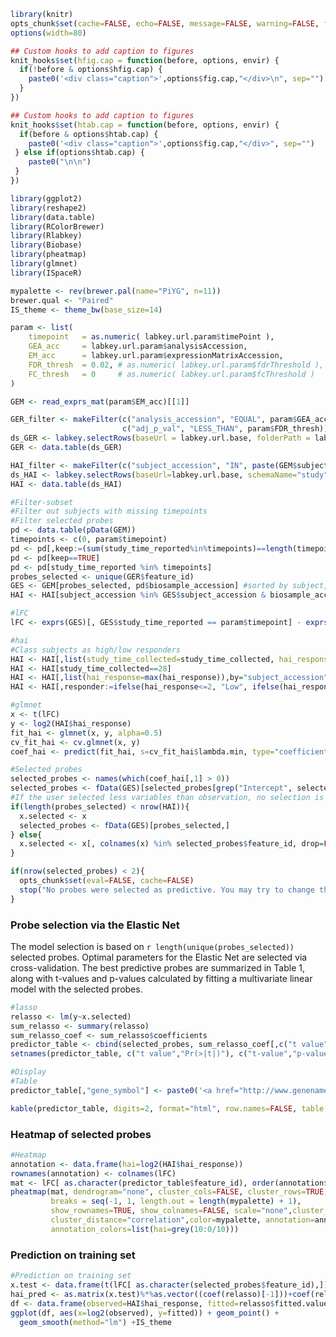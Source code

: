 
```r
library(knitr)
opts_chunk$set(cache=FALSE, echo=FALSE, message=FALSE, warning=FALSE, fig.width=8, fig.height=4, dpi=100, fig.align="center")
options(width=80)

## Custom hooks to add caption to figures
knit_hooks$set(hfig.cap = function(before, options, envir) {
  if(!before & options$hfig.cap) {
    paste0('<div class="caption">',options$fig.cap,"</div>\n", sep="")
  }
})

## Custom hooks to add caption to figures
knit_hooks$set(htab.cap = function(before, options, envir) {
  if(before & options$htab.cap) {
    paste0('<div class="caption">',options$fig.cap,"</div>", sep="")
 } else if(options$htab.cap) {
    paste0("\n\n")
 }
})
```

```r
library(ggplot2)
library(reshape2)
library(data.table)
library(RColorBrewer)
library(Rlabkey)
library(Biobase)
library(pheatmap)
library(glmnet)
library(ISpaceR)
```
```r
mypalette <- rev(brewer.pal(name="PiYG", n=11))
brewer.qual <- "Paired"
IS_theme <- theme_bw(base_size=14)
```


```r
param <- list(
    timepoint   = as.numeric( labkey.url.param$timePoint ),
    GEA_acc     = labkey.url.param$analysisAccession,
    EM_acc      = labkey.url.param$expressionMatrixAccession,
    FDR_thresh  = 0.02, # as.numeric( labkey.url.param$fdrThreshold ),
    FC_thresh   = 0     # as.numeric( labkey.url.param$fcThreshold )
)
```

```r

GEM <- read_exprs_mat(param$EM_acc)[[1]]

GER_filter <- makeFilter(c("analysis_accession", "EQUAL", param$GEA_acc),
                         c("adj_p_val", "LESS_THAN", param$FDR_thresh))
ds_GER <- labkey.selectRows(baseUrl = labkey.url.base, folderPath = labkey.url.path, schemaName = "lists", queryName = "gene_expression_analysis_result_wide", colNameOpt="rname", colFilter=GER_filter)
GER <- data.table(ds_GER)

HAI_filter <- makeFilter(c("subject_accession", "IN", paste(GEM$subject_accession, collapse=";")))
ds_HAI <- labkey.selectRows(baseUrl=labkey.url.base, schemaName="study", folderPath=labkey.url.path, queryName ="hai", colNameOpt="rname", colFilter=HAI_filter)
HAI <- data.table(ds_HAI)
```

```r
#Filter-subset
#Filter out subjects with missing timepoints
#Filter selected probes
pd <- data.table(pData(GEM))
timepoints <- c(0, param$timepoint)
pd <- pd[,keep:=(sum(study_time_reported%in%timepoints)==length(timepoints)), by="biosample_accession_name,subject_accession"]
pd <- pd[keep==TRUE]
pd <- pd[study_time_reported %in% timepoints]
probes_selected <- unique(GER$feature_id)
GES <- GEM[probes_selected, pd$biosample_accession] #sorted by subject, time
HAI <- HAI[subject_accession %in% GES$subject_accession & biosample_accession_name %in% GES$biosample_accession_name]
```

```r
#lFC
lFC <- exprs(GES)[, GES$study_time_reported == param$timepoint] - exprs(GES)[, GES$study_time_reported == 0]
```

```r
#hai
#Class subjects as high/low responders
HAI <- HAI[,list(study_time_collected=study_time_collected, hai_response=value_reported/value_reported[study_time_collected==0]),by="virus_strain,biosample_accession_name,subject_accession"]
HAI <- HAI[study_time_collected==28]
HAI <- HAI[,list(hai_response=max(hai_response)),by="subject_accession"]
HAI <- HAI[,responder:=ifelse(hai_response<=2, "Low", ifelse(hai_response>=4, "High", "Medium"))]
```

```r
#glmnet
x <- t(lFC)
y <- log2(HAI$hai_response)
fit_hai <- glmnet(x, y, alpha=0.5)
cv_fit_hai <- cv.glmnet(x, y)
coef_hai <- predict(fit_hai, s=cv_fit_hai$lambda.min, type="coefficients")
```

```r
#Selected probes
selected_probes <- names(which(coef_hai[,1] > 0))
selected_probes <- fData(GES)[selected_probes[grep("Intercept", selected_probes, invert=TRUE)],]
#If the user selected less variables than observation, no selection is done
if(length(probes_selected) < nrow(HAI)){
  x.selected <- x
  selected_probes <- fData(GES)[probes_selected,]
} else{
  x.selected <- x[, colnames(x) %in% selected_probes$feature_id, drop=FALSE]
}

if(nrow(selected_probes) < 2){
  opts_chunk$set(eval=FALSE, cache=FALSE)
  stop("No probes were selected as predictive. You may try to change the filtering criteria.")
}
```

### Probe selection via the Elastic Net
The model selection is based on `r length(unique(probes_selected))` selected probes. Optimal parameters for the Elastic Net are selected via cross-validation.
The best predictive probes are summarized in Table 1, along with t-values and p-values calculated by fitting a multivariate linear model with the selected probes.
```r
#lasso
relasso <- lm(y~x.selected)
sum_relasso <- summary(relasso)
sum_relasso_coef <- sum_relasso$coefficients
predictor_table <- cbind(selected_probes, sum_relasso_coef[,c("t value","Pr(>|t|)")][-1,])
setnames(predictor_table, c("t value","Pr(>|t|)"), c("t-value","p-value"))
```

```r
#Display
#Table
predictor_table[,"gene_symbol"] <- paste0('<a href="http://www.genenames.org/cgi-bin/quick_search.pl?.cgifields=type&type=equal&num=50&search=', gsub(";","+",predictor_table[,"gene_symbol"]),'&submit=Submit" target="_blank">', predictor_table[,"gene_symbol"], '</a>')
```

```r
kable(predictor_table, digits=2, format="html", row.names=FALSE, table.attr="id=\"res_table\"")
```

<h3> Heatmap of selected probes </h3>
```r
#Heatmap
annotation <- data.frame(hai=log2(HAI$hai_response))
rownames(annotation) <- colnames(lFC)
mat <- lFC[ as.character(predictor_table$feature_id), order(annotation$hai)]
pheatmap(mat, dendrogram="none", cluster_cols=FALSE, cluster_rows=TRUE, 
         breaks = seq(-1, 1, length.out = length(mypalette) + 1), 
         show_rownames=TRUE, show_colnames=FALSE, scale="none",cluster_method="ward",
         cluster_distance="correlation",color=mypalette, annotation=annotation, 
         annotation_colors=list(hai=grey(10:0/10)))
```

### Prediction on training set
```r
#Prediction on training set
x.test <- data.frame(t(lFC[ as.character(selected_probes$feature_id),]), check.names=FALSE)
hai_pred <- as.matrix(x.test)%*%as.vector((coef(relasso)[-1]))+coef(relasso)[1]
df <- data.frame(observed=HAI$hai_response, fitted=relasso$fitted.values)
ggplot(df, aes(x=log2(observed), y=fitted)) + geom_point() + 
  geom_smooth(method="lm") +IS_theme
```
